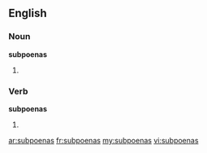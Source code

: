 ==English==

===Noun===
'''subpoenas'''

# {{plural of|[[subpoena]]}}

===Verb===
'''subpoenas'''

# {{third-person singular of|[[subpoena]]}}

[[ar:subpoenas]]
[[fr:subpoenas]]
[[my:subpoenas]]
[[vi:subpoenas]]